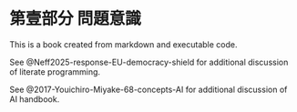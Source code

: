 # 第壹部分 問題意識

This is a book created from markdown and executable code.

See @Neff2025-response-EU-democracy-shield for additional discussion of literate programming.

See @2017-Youichiro-Miyake-68-concepts-AI for additional discussion of AI handbook.